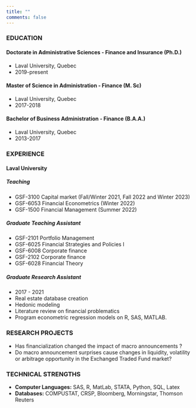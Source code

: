 ```yaml
---
title: ""
comments: false
---
```




### EDUCATION
#### Doctorate in Administrative Sciences - Finance and Insurance (Ph.D.)
* Laval University, Quebec
* 2019-present

#### Master of Science in Administration - Finance (M. Sc)
* Laval University, Quebec
* 2017-2018

#### Bachelor of Business Administration - Finance (B.A.A.)
* Laval University, Quebec
* 2013-2017



### EXPERIENCE

#### Laval University
##### Teaching
* GSF-3100 Capital market (Fall/Winter 2021, Fall 2022 and Winter 2023)
* GSF-6053 Financial Econometrics (Winter 2022)
* GSF-1500 Financial Management (Summer 2022)

##### Graduate Teaching Assistant
* GSF-2101 Portfolio Management
* GSF-6025 Financial Strategies and Policies I
* GSF-6008 Corporate finance
* GSF-2102 Corporate finance
* GSF-6028 Financial Theory

##### Graduate Research Assistant
* 2017 - 2021
* Real estate database creation
* Hedonic modeling
* Literature review on financial problematics
* Program econometric regression models on R, SAS, MATLAB.

### RESEARCH PROJECTS
* Has financialization changed the impact of macro announcements ?
* Do macro announcement surprises cause changes in liquidity, volatility or arbitrage opportunity in the Exchanged Traded Fund market?

### TECHNICAL STRENGTHS
* **Computer Languages:** SAS, R, MatLab, STATA, Python, SQL, Latex
* **Databases:** COMPUSTAT, CRSP, Bloomberg, Morningstar, Thomson Reuters


